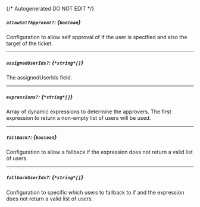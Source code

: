 {/* Autogenerated DO NOT EDIT  */}
##### `allowSelfApproval?`: *{`boolean`}*
Configuration to allow self approval of if the user is specified and also the target of the ticket.

---
##### `assignedUserIds?`: *{`*string*[]`}*
The assignedUserIds field.

---
##### `expressions?`: *{`*string*[]`}*
Array of dynamic expressions to determine the approvers.  The first expression to return a non-empty list of users will be used.

---
##### `fallback?`: *{`boolean`}*
Configuration to allow a fallback if the expression does not return a valid list of users.

---
##### `fallbackUserIds?`: *{`*string*[]`}*
Configuration to specific which users to fallback to if and the expression does not return a valid list of users.

